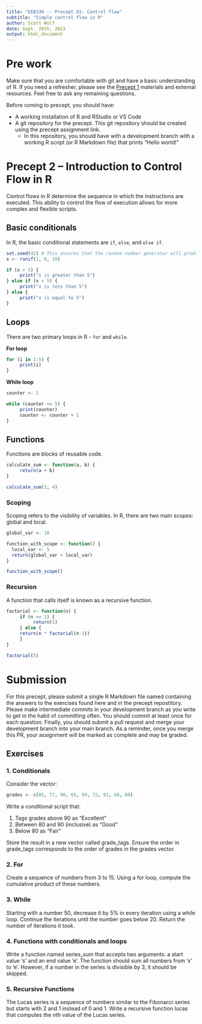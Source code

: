 ```yaml
---
title: "EEB330 -- Precept 01: Control flow"
subtitle: "Simple control flow in R"
author: Scott Wolf
date: Sept. 20th, 2023
output: html_document
---
```


# Pre work

Make sure that you are comfortable with git and have a basic understanding of R. If you need a refresher, please see the [Precept 1](https://eeb330.github.io/#Precepts) materials and external resources. Feel free to ask any remaining questions.

Before coming to precept, you should have:

* A working installation of R and RStudio or VS Code
* A git repository for the precept. This git repository should be created using the precept assignment link. 
     * In this repository, you should have with a development branch with a working R script (or R Markdown file) that prints "Hello world!"

# Precept 2 --  Introduction to Control Flow in R

Control flows in R determine the sequence in which the instructions are executed. This ability to control the flow of execution allows for more complex and flexible scripts. 

## Basic conditionals

In R, the basic conditional statements are `if`, `else`, and `else if`.

```r
set.seed(42) # This ensures that the random number generator will produce the same results each time the script is run
x <- runif(1, 0, 10)

if (x > 5) {
     print("x is greater than 5")
} else if (x < 5) {
     print("x is less than 5")
} else {
     print("x is equal to 5")
}
```

## Loops

There are two primary loops in R - `for` and `while`.

**For loop**

```r
for (i in 1:5) {
     print(i)
}
```

**While loop**

```r
counter <- 1

while (counter <= 5) {
     print(counter)
     counter <- counter + 1
}
```

## Functions

Functions are blocks of reusable code.

```r
calculate_sum <- function(a, b) {
     return(a + b)
}

calculate_sum(3, 4)
```

### Scoping

Scoping refers to the visibility of variables. In R, there are two main scopes: global and local.

```r
global_var <- 10

function_with_scope <- function() {
  local_var <- 5
  return(global_var + local_var)
}

function_with_scope()
```

### Recursion

A function that calls itself is known as a recursive function.

```r
factorial <- function(n) {
     if (n <= 1) {
          return(1)
     } else {
     return(n * factorial(n-1))
     }
}

factorial(5)
```

# Submission

For this precept, please submit a single R Markdown file named containing the answers to the exercises found here and in the precept repostitory. Please make intermediate commits in your development branch as you write to get in the habit of committing often. You should commit at least once for each question. Finally, you should submit a pull request and merge your development branch into your main branch. As a reminder, once you merge this PR, your assignment will be marked as complete and may be graded.


## Exercises


### 1. Conditionals

Consider the vector:

```r
grades <- c(85, 77, 90, 65, 89, 72, 91, 68, 80)
```

Write a conditional script that:

1. Tags grades above 90 as "Excellent"
2. Between 80 and 90 (inclusive) as "Good"
3. Below 80 as "Fair"

Store the result in a new vector called grade_tags. Ensure the order in grade_tags corresponds to the order of grades in the grades vector.


### 2. For

Create a sequence of numbers from 3 to 15. Using a for loop, compute the cumulative product of these numbers.


### 3. While

Starting with a number 50, decrease it by 5% in every iteration using a while loop. Continue the iterations until the number goes below 20. Return the number of iterations it took.


### 4. Functions with conditionals and loops

Write a function named series_sum that accepts two arguments: a start value 's' and an end value 'e'. The function should sum all numbers from 's' to 'e'. However, if a number in the series is divisible by 3, it should be skipped.


### 5. Recursive Functions

The Lucas series is a sequence of numbers similar to the Fibonacci series but starts with 2 and 1 instead of 0 and 1. Write a recursive function lucas that computes the nth value of the Lucas series.